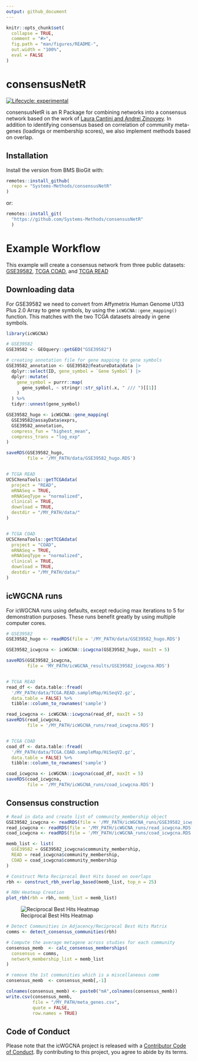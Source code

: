 ```yaml
---
output: github_document
---
```


<!-- README.md is generated from README.Rmd. Please edit that file -->

```r
knitr::opts_chunk$set(
  collapse = TRUE,
  comment = "#>",
  fig.path = "man/figures/README-",
  out.width = "100%", 
  eval = FALSE
)
```

# consensusNetR


<!-- badges: start -->
[![Lifecycle: experimental](https://img.shields.io/badge/lifecycle-experimental-orange.svg)](https://lifecycle.r-lib.org/articles/stages.html#experimental)
<!-- badges: end -->

consensusNetR is an R Package for combining networks into a consensus network based on the work of [Laura Cantini and Andrei Zinovyev](https://academic.oup.com/bioinformatics/article/35/21/4307/5426054). In addition to identifying consensus based on correlation of community meta-genes (loadings or membership scores), we also implement methods based on overlap. 

## Installation

Install the version from BMS BioGit with:

```r
remotes::install_github(
  repo = "Systems-Methods/consensusNetR"
)
```

or:

```r
remotes::install_git(
  "https://github.com/Systems-Methods/consensusNetR"
  )
```


# Example Workflow

This example will create a consensus network from three public datasets: 
[GSE39582](https://www.ncbi.nlm.nih.gov/geo/query/acc.cgi?acc=GSE39582), 
[TCGA COAD](https://portal.gdc.cancer.gov/projects/TCGA-COAD), and
[TCGA READ](https://portal.gdc.cancer.gov/projects/TCGA-READ)

## Downloading data

For GSE39582 we need to convert from Affymetrix Human Genome U133 Plus 2.0 Array
to gene symbols, by using the `icWGCNA::gene_mapping()` function. This matches
with the two TCGA datasets already in gene symbols.

```r

library(icWGCNA)

# GSE39582
GSE39582 <- GEOquery::getGEO("GSE39582")

# creating annotation file for gene mapping to gene symbols
GSE39582_annotation <- GSE39582@featureData@data |>
  dplyr::select(ID, gene_symbol = `Gene Symbol`) |>  
  dplyr::mutate(
    gene_symbol = purrr::map(
      gene_symbol, ~ stringr::str_split(.x, " /// ")[[1]]
    )
  ) %>% 
  tidyr::unnest(gene_symbol)

GSE39582_hugo <- icWGCNA::gene_mapping(
  GSE39582@assayData$exprs, 
  GSE39582_annotation, 
  compress_fun = "highest_mean", 
  compress_trans = "log_exp"
)

saveRDS(GSE39582_hugo, 
        file = '/MY_PATH/data/GSE39582_hugo.RDS')


# TCGA READ
UCSCXenaTools::getTCGAdata(
  project = "READ",
  mRNASeq = TRUE, 
  mRNASeqType = "normalized",
  clinical = TRUE, 
  download = TRUE, 
  destdir = "/MY_PATH/data/"
)


# TCGA COAD
UCSCXenaTools::getTCGAdata(
  project = "COAD",
  mRNASeq = TRUE, 
  mRNASeqType = "normalized",
  clinical = TRUE, 
  download = TRUE, 
  destdir = "/MY_PATH/data/"
)

```

## icWGCNA runs

For icWGCNA runs using defaults, except reducing max iterations to 5 for 
demonstration purposes. These runs benefit greatly by using multiple 
computer cores.

```r

# GSE39582
GSE39582_hugo <- readRDS(file = '/MY_PATH/data/GSE39582_hugo.RDS')

GSE39582_icwgcna <- icWGCNA::icwgcna(GSE39582_hugo, maxIt = 5)

saveRDS(GSE39582_icwgcna, 
        file = 'MY_PATH/icWGCNA_results/GSE39582_icwgcna.RDS')


# TCGA READ
read_df <- data.table::fread(
  '/MY_PATH/data/TCGA.READ.sampleMap/HiSeqV2.gz', 
  data.table = FALSE) %>% 
  tibble::column_to_rownames('sample')

read_icwgcna <- icWGCNA::icwgcna(read_df, maxIt = 5)
saveRDS(read_icwgcna, 
        file = '/MY_PATH/icWGCNA_runs/read_icwgcna.RDS')


# TCGA COAD
coad_df <- data.table::fread(
  '/MY_PATH/data/TCGA.COAD.sampleMap/HiSeqV2.gz', 
  data.table = FALSE) %>% 
  tibble::column_to_rownames('sample')

coad_icwgcna <- icWGCNA::icwgcna(coad_df, maxIt = 5)
saveRDS(coad_icwgcna, 
        file = '/MY_PATH/icWGCNA_runs/coad_icwgcna.RDS')


```

## Consensus construction

```r

# Read in data and create list of community_membership object
GSE39582_icwgcna <- readRDS(file = '/MY_PATH/icWGCNA_runs/GSE39582_icwgcna.RDS')
read_icwgcna <- readRDS(file = '/MY_PATH/icWGCNA_runs/read_icwgcna.RDS')
coad_icwgcna <- readRDS(file = '/MY_PATH/icWGCNA_runs/coad_icwgcna.RDS')

memb_list <- list(
  GSE39582 = GSE39582_icwgcna$community_membership,
  READ = read_icwgcna$community_membership,
  COAD = coad_icwgcna$community_membership
)

# Construct Meta Reciprocal Best Hits based on overlaps
rbh <- construct_rbh_overlap_based(memb_list, top_n = 25)

# RBH Heatmap Creation
plot_rbh(rbh = rbh, memb_list = memb_list)

```

![Reciprocal Best Hits Heatmap](man/figures/README-RBH-1.png)


```r


# Detect Communities in Adjacency/Reciprocal Best Hits Matrix
comms <- detect_consensus_communities(rbh) 

# Compute the average metagene across studies for each community
consensus_memb  <- calc_consensus_memberships(
  consensus = comms,
  network_membership_list = memb_list
)

# remove the 1st communities which is a miscellaneous comm
consensus_memb  <- consensus_memb[,-1] 

colnames(consensus_memb) <- paste0("mA",colnames(consensus_memb))
write.csv(consensus_memb,
          file = "/MY_PATH/meta_genes.csv", 
          quote = FALSE, 
          row.names = TRUE)

```




## Code of Conduct
  
Please note that the icWGCNA project is released with a [Contributor Code of Conduct](https://contributor-covenant.org/version/2/0/CODE_OF_CONDUCT.html). By contributing to this project, you agree to abide by its terms.


